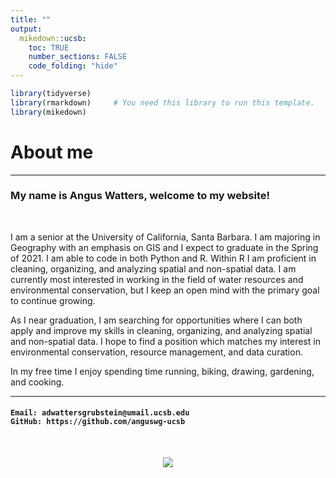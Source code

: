 ```yaml
---
title: ""
output:
  mikedown::ucsb:
    toc: TRUE
    number_sections: FALSE
    code_folding: "hide"
---
```

```r
library(tidyverse)
library(rmarkdown)     # You need this library to run this template.
library(mikedown)   
```



# About me

***

### **My name is Angus Watters, welcome to my website!**

<br>

I am a senior at the University of California, Santa Barbara. I am majoring in Geography with an emphasis on GIS and I expect to graduate in the Spring of 2021. I am able to code in both Python and R. Within R I am proficient in cleaning, organizing, and analyzing spatial and non-spatial data. I am currently most interested in working in the field of water resources and environmental conservation, but I keep an open mind with the primary goal to continue growing.

 As I near graduation, I am searching for opportunities where I can both apply and improve my skills in cleaning, organizing, and analyzing spatial and non-spatial data. I hope to find a position which matches my interest in environmental conservation, resource management, and data curation.

In my free time I enjoy spending time running, biking, drawing, gardening, and cooking.

***  

#### **`Email: adwattersgrubstein@umail.ucsb.edu`**<br>**`GitHub: https://github.com/anguswg-ucsb`**

<br>

<center>
![](UCSB-about-me.jpg)
</center>